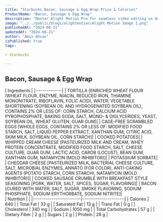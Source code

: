 ```yaml
---
title: "Starbucks Bacon, Sausage & Egg Wrap Price & Calories"
ProductName: "Bacon, Sausage & Egg Wrap" 
description: "Master Alight Motion Pro for seamless video editing on Android, iOS, and Tablets with our ultimate guide, unlocking advanced features and elevating your skills in 2024!"
image: "../../public/blogs/alightmotion/Alight Motion Image 1.png"
publishedAt: "2024-06-21"
updatedAt: "2024-06-21"
author: "Amin Ahsan"
isPublished: true
tags:
 
- Starbucks
      
---
```


 
## Bacon, Sausage & Egg Wrap 
  
<div className="tables-container">
  <div className="table-wrapper">
    | Ingredients  |
    |:-------------|
    | TORTILLA [ENRICHED WHEAT FLOUR (WHEAT FLOUR, ENZYME, NIACIN, REDUCED IRON, THIAMINE MONONITRATE, RIBOFLAVIN, FOLIC ACID), WATER, VEGETABLE SHORTENING (SOYBEAN OIL AND HYDROGENATED SOYBEAN OIL), CONTAINS 2% OR LESS OF: CORN STARCH, CALCIUM ACID PYROPHOSPHATE, BAKING SODA, SALT, MONO- & DIGLYCERIDES, YEAST, SOYBEAN OIL, WHEAT GLUTEN, GUAR GUM]|
    | CAGE-FREE SCRAMBLED EGGS [WHOLE EGGS, CONTAINS 2% OR LESS OF: MODIFIED FOOD STARCH, SALT, LIQUID PEPPER EXTRACT, XANTHAN GUM, CITRIC ACID, SKIM MILK, SOYBEAN OIL, CORN STARCH]|
    |  COOKED POTATOES|
    | WHIPPED CREAM CHEESE [PASTEURIZED MILK AND CREAM, WHEY PROTEIN CONCENTRATE, MODIFIED FOOD STARCH, SALT, CHEESE CULTURE, GUAR GUM, LACTIC ACID, CAROB (LOCUST), BEAN GUM, XANTHAN GUM, NATAMYCIN (MOLD INHIBITOR)]|
    | POTASSIUM SORBATE|
    | CHEDDAR CHEESE [PASTEURIZED MILK, BACTERIAL CHEESE CULTURE, SALT, MICROBIAL ENZYMES, ANNATO (FOR COLOR), ANTI-CAKING AGENTS (POTATO STARCH, CORN STARCH), NATAMYCIN (MOLD INHIBITOR)]|
    | COOKED SAUSAGE CRUMBLE WITH BREAKFAST STYLE SEASONING [PORK, WATER, SALT, SPICES, SUGAR, FLAVORING]|
    | BACON [CURED WITH WATER, SALT, SUGAR, SMOKE FLAVORING, SODIUM PHOSPHATE, SODIUM ERYTHORBATE, SODIUM NITRITE]|
  </div>
  <div className="table-wrapper">
    | Nutrition               |                      |  
    |:------------------------|---------------------:|
    | Calories                | 640                   |
    | Total Fat               | 33 g                  |
    | Saturated Fat           | 13 g                  |
    | Trans Fat               | 0 g                  |
    | Cholesterol             | 340 mg                 |
    | Sodium                  | 1050 mg               |
    | Total Carbohydrates     | 57 g                  |
    | Dietary Fiber           | 2 g                  |
    | Sugars                  | 2 g                  |
    | Protein                 | 28 g                  |
  </div>
</div>
<style jsx>{`
  .tables-container {
    display: flex;
    flex-direction: row;
    gap: 30px;
  }
  .table-wrapper {
    width: 500px; /* Adjust as needed */
  }
  @media (max-width: 768px) {
    .tables-container {
      flex-direction: column;
      gap: 0px; /* Adjust as needed */
    }
    .table-wrapper {
      width: 100%; /* Adjust as needed */
    }
  }
`}</style>
